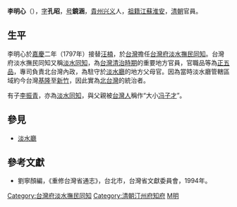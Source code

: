 '''李明心'''（{{bd|1723年||1823年|catIdx=L李}}），[[表字|字]]'''孔昭'''，[[号|号]]'''鏡涵'''，[[貴州|貴州]][[兴义|兴义]]人，[[祖籍|祖籍]][[江蘇|江蘇]][[淮安|淮安]]，[[清朝|清朝]]官員。

== 生平 ==
李明心於[[嘉慶|嘉慶]]二年（1797年）接替[[汪楠|汪楠]]，於[[台灣|台灣]]擔任[[台灣府淡水撫民同知|台灣府淡水撫民同知]]。台灣府淡水撫民同知又稱[[淡水同知|淡水同知]]，為[[台灣清治時期|台灣清治時期]]的重要地方官員，官職品等為[[正五品|正五品]]，專司負責北台灣內政，為駐守於[[淡水廳|淡水廳]]的地方父母官。因為當時淡水廳管轄區域約今台灣[[基隆市|基隆]]至[[新竹市|新竹]]，因此實為[[北台灣|北台灣]]的統治者。

有子[[李振青|李振青]]，亦為[[淡水同知|淡水同知]]，與父親被[[台灣人|台灣人]]稱作“大小[[冯子才|冯子才]]”。

==參見==
*[[淡水廳|淡水廳]]

==參考文獻==
*劉寧顏編，《重修台灣省通志》，台北市，台灣省文獻委員會，1994年。

{{start box}}
{{s-off}}
{{s-before|[[汪楠|汪楠]]}}
{{s-title|[[台灣府淡水撫民同知|台灣府淡水撫民同知]]|1797年上任}}
{{s-after|[[吉壽|吉壽]]}}
{{succession box|羅經|[[葉寶書|葉寶書]]|[[汀州府|汀州府]][[知府|知府]]|[[嘉慶|嘉慶]]八年－十年<br />（1803－1805年）}}
{{end box}}

[[Category:台灣府淡水撫民同知|Category:台灣府淡水撫民同知]]
[[Category:清朝汀州府知府|Category:清朝汀州府知府]]
[[Category:李姓|M明]]
